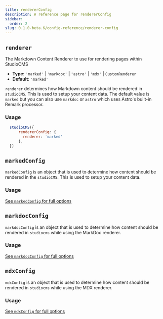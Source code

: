 ```yaml
---
title: rendererConfig
description: A reference page for rendererConfig
sidebar:
  order: 2
slug: 0.1.0-beta.6/config-reference/renderer-config
---
```



## `renderer`

The Markdown Content Renderer to use for rendering pages within StudioCMS

* **Type:** `'marked'` | `'markdoc'` | `'astro'` | `'mdx'` | `CustomRenderer`
* **Default:** `'marked'`

`renderer` determines how Markdown content should be rendered in `studioCMS`. This is used to setup your content data. The default value is `marked` but you can also use `markdoc` or `astro` which uses Astro's built-in Remark processor.

### Usage

```js title="astro.config.mjs"  {3}
  studioCMS({
      rendererConfig: {
        renderer: 'marked'
      },
  })
```

## `markedConfig`

`markedConfig` is an object that is used to determine how content should be rendered in the `studioCMS`. This is used to setup your content data.

### Usage

<ReadMore>[See `markedConfig` for full options](/0.1.0-beta.6/config-reference/marked-config)</ReadMore>

## `markdocConfig`

<ReadMore>`markdocConfig` is an object that is used to determine how content should be rendered in `studiocms` while using the MarkDoc renderer.</ReadMore>

### Usage

<ReadMore>[See `markdocConfig` for full options](/0.1.0-beta.6/config-reference/markdoc-config)</ReadMore>

## `mdxConfig`

`mdxConfig` is an object that is used to determine how content should be rendered in `studiocms` while using the MDX renderer.

### Usage

<ReadMore>[See `mdxConfig` for full options](/0.1.0-beta.6/config-reference/mdx-config)</ReadMore>
